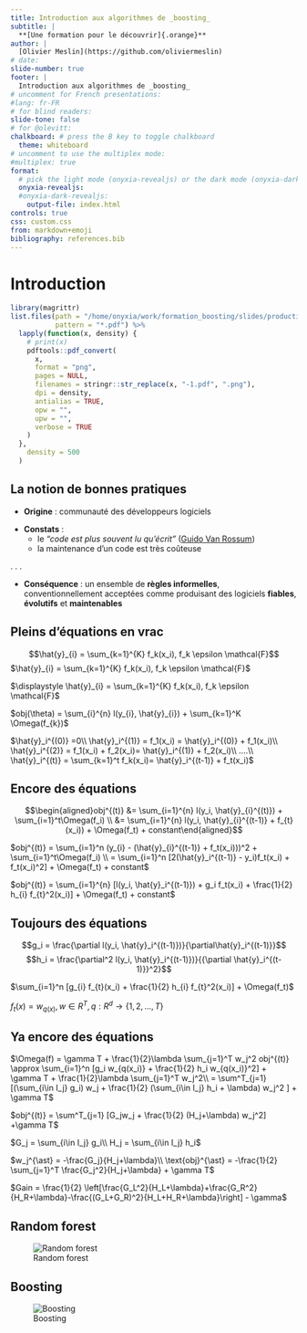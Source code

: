 ```yaml
---
title: Introduction aux algorithmes de _boosting_
subtitle: |
  **[Une formation pour le découvrir]{.orange}**
author: |
  [Olivier Meslin](https://github.com/oliviermeslin)
# date: 
slide-number: true
footer: |
  Introduction aux algorithmes de _boosting_
# uncomment for French presentations:
#lang: fr-FR
# for blind readers:
slide-tone: false
# for @olevitt:
chalkboard: # press the B key to toggle chalkboard
  theme: whiteboard
# uncomment to use the multiplex mode:
#multiplex: true
format:
  # pick the light mode (onyxia-revealjs) or the dark mode (onyxia-dark-revealjs)
  onyxia-revealjs:
  #onyxia-dark-revealjs:
    output-file: index.html
controls: true
css: custom.css
from: markdown+emoji
bibliography: references.bib
---
```


# Introduction

```r
library(magrittr)
list.files(path = "/home/onyxia/work/formation_boosting/slides/production_figures_files/figure-pdf/", full.names = TRUE,
           pattern = "*.pdf") %>%
  lapply(function(x, density) {
    # print(x)
    pdftools::pdf_convert(
      x,
      format = "png",
      pages = NULL,
      filenames = stringr::str_replace(x, "-1.pdf", ".png"),
      dpi = density,
      antialias = TRUE,
      opw = "",
      upw = "",
      verbose = TRUE
    )
  },
    density = 500
  )
```


## La notion de bonnes pratiques

- [**Origine**]{.blue2} : communauté des développeurs logiciels

::: {.incremental}
- [**Constats**]{.blue2} :
    - le [_"code est plus souvent lu qu'écrit"_]{.green2} ([Guido Van Rossum](https://fr.wikipedia.org/wiki/Guido_van_Rossum))
    - la maintenance d'un code est très coûteuse
:::

. . .

- [**Conséquence**]{.blue2} : un ensemble de [**règles informelles**]{.orange},
conventionnellement acceptées comme produisant des logiciels [**fiables**]{.orange}, [**évolutifs**]{.orange} et [**maintenables**]{.orange}


## Pleins d'équations en vrac

$$\hat{y}_{i} =  \sum_{k=1}^{K} f_k(x_i), f_k \epsilon \mathcal{F}$$
$\hat{y}_{i} =  \sum_{k=1}^{K} f_k(x_i), f_k \epsilon \mathcal{F}$

$\displaystyle \hat{y}_{i} =  \sum_{k=1}^{K} f_k(x_i), f_k \epsilon \mathcal{F}$



$obj(\theta) = \sum_{i}^{n} l(y_{i}, \hat{y}_{i}) + \sum_{k=1}^K \Omega(f_{k})$

$\hat{y}_i^{(0)} =0\\ \hat{y}_i^{(1)} =  f_1(x_i) = \hat{y}_i^{(0)} + f_1(x_i)\\ \hat{y}_i^{(2)} = f_1(x_i) + f_2(x_i)= \hat{y}_i^{(1)} + f_2(x_i)\\ ....\\ \hat{y}_i^{(t)} = \sum_{k=1}^t f_k(x_i)= \hat{y}_i^{(t-1)} + f_t(x_i)$


## Encore des équations

$$\begin{aligned}obj^{(t)}  &= \sum_{i=1}^{n} l(y_i, \hat{y}_{i}^{(t)}) + \sum_{i=1}^t\Omega(f_i) \\           &= \sum_{i=1}^{n} l(y_i, \hat{y}_{i}^{(t-1)} + f_{t}(x_i)) + \Omega(f_t) + constant\end{aligned}$$

$obj^{(t)}  = \sum_{i=1}^n (y_{i} - (\hat{y}_{i}^{(t-1)} + f_t(x_i)))^2 + \sum_{i=1}^t\Omega(f_i) \\           = \sum_{i=1}^n [2(\hat{y}_i^{(t-1)} - y_i)f_t(x_i) + f_t(x_i)^2] + \Omega(f_t) + constant$

$obj^{(t)} = \sum_{i=1}^{n} [l(y_i, \hat{y}_i^{(t-1)}) + g_i f_t(x_i) + \frac{1}{2} h_{i} f_{t}^2(x_i)] + \Omega(f_t) + constant$

## Toujours des équations

$$g_i = \frac{\partial l(y_i, \hat{y}_i^{(t-1)})}{\partial\hat{y}_i^{(t-1)}}$$
$$h_i = \frac{\partial^2 l(y_i, \hat{y}_i^{(t-1)})}{{\partial \hat{y}_i^{(t-1)}}^2}$$

 
$\sum_{i=1}^n [g_{i} f_{t}(x_i) + \frac{1}{2} h_{i} f_{t}^2(x_i)] + \Omega(f_t)$

$f_t(x) = w_{q(x)}, w \in R^{T}, q:R^d\rightarrow \{1,2,...,T\}$

## Ya encore des équations


$\Omega(f) = \gamma T + \frac{1}{2}\lambda \sum_{j=1}^T w_j^2
obj^{(t)} \approx \sum_{i=1}^n [g_i w_{q(x_i)} + \frac{1}{2} h_i w_{q(x_i)}^2] + \gamma T + \frac{1}{2}\lambda \sum_{j=1}^T w_j^2\\ = \sum^T_{j=1} [(\sum_{i\in I_j} g_i) w_j + \frac{1}{2} (\sum_{i\in I_j} h_i + \lambda) w_j^2 ] + \gamma T$

$obj^{(t)} = \sum^T_{j=1} [G_jw_j + \frac{1}{2} (H_j+\lambda) w_j^2] +\gamma T$

$G_j = \sum_{i\in I_j} g_i\\ H_j = \sum_{i\in I_j} h_i$

$w_j^{\ast} = -\frac{G_j}{H_j+\lambda}\\ \text{obj}^{\ast} = -\frac{1}{2} \sum_{j=1}^T \frac{G_j^2}{H_j+\lambda} + \gamma T$

$Gain = \frac{1}{2} \left[\frac{G_L^2}{H_L+\lambda}+\frac{G_R^2}{H_R+\lambda}-\frac{(G_L+G_R)^2}{H_L+H_R+\lambda}\right] - \gamma$






<!-- <iframe width="560" height="315" src="/home/onyxia/work/formation_boosting/slides/production_figures_files/figure-pdf/rf-1.pdf"></iframe> -->


<!-- ![Dudu](/home/onyxia/work/formation_boosting/slides/production_figures_files/figure-pdf/rf-1.pdf) -->

## Random forest

![Random forest](production_figures_files/figure-pdf/rf.png)

## Boosting

![Boosting](production_figures_files/figure-pdf/boosting.png)
